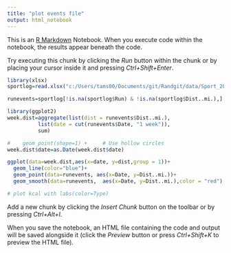 ```yaml
---
title: "plot events file"
output: html_notebook
---
```


This is an [R Markdown](http://rmarkdown.rstudio.com) Notebook. When you execute code within the notebook, the results appear beneath the code. 

Try executing this chunk by clicking the *Run* button within the chunk or by placing your cursor inside it and pressing *Ctrl+Shift+Enter*. 

```r
library(xlsx)
sportlog=read.xlsx("c:/Users/tams00/Documents/git/Randgit/data/Sport_2018.xlsx",sheetName="2018")

```

```r
runevents=sportlog[!is.na(sportlog$Run) & !is.na(sportlog$Dist..mi.),]
```


```r
library(ggplot2)
week.dist=aggregate(list(dist = runevents$Dist..mi.), 
          list(date = cut(runevents$Date, "1 week")), 
          sum)

#    geom_point(shape=1) +     # Use hollow circles
week.dist$date=as.Date(week.dist$date)

ggplot(data=week.dist,aes(x=date, y=dist,group = 1))+
  geom_line(color="blue")+
  geom_point(data=runevents, aes(x=Date, y=Dist..mi.))+
  geom_smooth(data=runevents,  aes(x=Date, y=Dist..mi.),color = "red")

```
```r
# plot kcal with labs(color=Type)


```


Add a new chunk by clicking the *Insert Chunk* button on the toolbar or by pressing *Ctrl+Alt+I*.

When you save the notebook, an HTML file containing the code and output will be saved alongside it (click the *Preview* button or press *Ctrl+Shift+K* to preview the HTML file).
